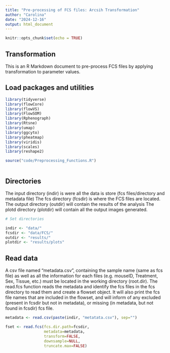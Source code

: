 ```yaml
---
title: "Pre-processing of FCS files: Arcsih Transformation"
author: "Carolina"
date: "2024-12-16"
output: html_document
---
```


```r
knitr::opts_chunk$set(echo = TRUE)
```

## Transformation

This is an R Markdown document to pre-process FCS files by applying transformation to parameter values. 

## Load packages and utilities
```r

library(tidyverse)
library(flowCore)
library(flowVS)
library(FlowSOM)
library(Rphenograph)
library(Rtsne)
library(umap)
library(ggcyto)
library(pheatmap)
library(viridis)
library(scales)
library(reshape2)

source("code/Preprocessing_Functions.R")



```

## Directories
The input directory (indir) is were all the data is store (fcs files/directory and metadata file)
The fcs directory (fcsdir) is where the FCS files are located.
The output directory (outdir) will contain the results of the analysis
The plotd directory (plotdir) will contain all the output images generated.


```r
# Set directories

indir <- "data/"
fcsdir <- "data/FCS/"
outdir <- "results/"
plotdir <- "results/plots"

```

## Read data

A csv file named "metadata.csv", containing the sample name (same as fcs file) as well as all the information for each files (e.g. mouseID, Treatment, Sex, Tissue, etc.) must be located in the working directory (root.dir).
The read.fcs function reads the metadata and identify the fcs files in the fcs directory to read them and create a flowset object. It will also print the fcs file names that are included in the flowset, and will inform of any excluded (present in fcsdir but not in metadata), or missing (in metadata, but not found in fcsdir) fcs file.

```r

metadata <- read.csv(paste(indir, "metatata.csv"), sep="")

fset <- read.fcs(fcs.dir.path=fcsdir,
                 metadata=metadata,
                 transform=FALSE,
                 downsample=NULL,
                 truncate.max=FALSE)

```


